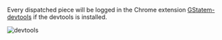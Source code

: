 
Every dispatched piece will be logged in the Chrome extension [GStatem-devtools](https://chrome.google.com/webstore/detail/gstatem-devtools/djohekcenmdagbolgaiiphdnmhgmpllk) if the devtools is installed.

<img className="image-border" src={DevToolsImage} alt="devtools" />
